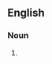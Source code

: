 {{also|coprécipitations|co-precipitations}}

==English==

===Noun===
{{head|en|noun form}}

# {{plural of|en|coprecipitation}}